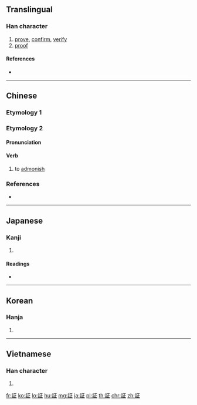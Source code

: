 {{character info/new}}
{{also|证|證}}
==Translingual==
{{Han simplified forms|證|証|证}}

===Han character===
{{Han char|rn=149|rad=言|as=05|sn=12|four=01611|canj=YRMYM|ids=⿰言正}}

# [[prove]], [[confirm]], [[verify]]
# [[proof]]

====References====
* {{Han ref|kx=1152.270|dkj=35341|dj=1619.160|hdz=63951.170|uh=8A3C|ud=35388|bh=B5FD|bd=46589}}

----

==Chinese==

===Etymology 1===
{{zh-see|證|v}}

===Etymology 2===
{{zh-forms|s=证}}

====Pronunciation====
{{zh-pron
|m=zhèng
|c=zing3
|mn=chèng
|oc=y
|mc=y
|cat=v
}}

====Verb====
{{zh-verb}}

# {{lb|zh|literary}} to [[admonish]]

===References===
* {{R:twedu|A03806}}

----

==Japanese==

===Kanji===
{{ja-kanji|grade=5|rs=言05|style=s|kyu=證}}

# {{defn|lang=ja|sort=言05}}

====Readings====
* {{ja-readings|goon=[[しょう]] (shō)|kanon=[[しょう]] (shō), [[せい]] (sei)|kun=[[あかし]] (akashi)|nanori=}}

----

==Korean==

===Hanja===
{{ko-hanja|hangeul=정|eumhun=|rv=jeong|mr=chŏng|y=ceng}}

# {{defn|lang=ko|sort=言05}}

----

==Vietnamese==

===Han character===
{{vi-hantu|[[chứng]], [[chống]], [[chững]], [[chừng]]|rs=言05}}

# {{defn|lang=vi|sort=言05}}

[[fr:証]]
[[ko:証]]
[[lo:証]]
[[hu:証]]
[[mg:証]]
[[ja:証]]
[[pl:証]]
[[th:証]]
[[chr:証]]
[[zh:証]]